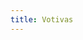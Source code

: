 ```yaml
---
title: Votivas
---
```


[](/missal/votivas/accaogracas)
[](/missal/votivas/anjos)
[](/missal/votivas/apostolos)
[](/missal/votivas/boamorte)
[](/missal/votivas/consagracaobispo)
[](/missal/votivas/contrapagaos)
[](/missal/votivas/coracaojesus)
[](/missal/votivas/coroacaopapa)
[](/missal/votivas/duranteguerra)
[](/missal/votivas/eleicaopapa)
[](/missal/votivas/enfermos)
[](/missal/votivas/espiritosanto)
[](/missal/votivas/evitarmortandade)
[](/missal/votivas/gracaespiritosanto)
[](/missal/votivas/jesuseternosacerdote)
[](/missal/votivas/jose)
[](/missal/votivas/ordenacaopadre)
[](/missal/votivas/paixao)
[](/missal/votivas/pedropaulo)
[](/missal/votivas/pelapaz)
[](/missal/votivas/peregrinosviajantes)
[](/missal/votivas/propagacaofe)
[](/missal/votivas/qualquernecessidade)
[](/missal/votivas/remissaopecados)
[](/missal/votivas/sagracaobispo)
[](/missal/votivas/santacruz)
[](/missal/votivas/santissimatrindade)
[](/missal/votivas/santissimosacramento)
[](/missal/votivas/unidadecrista)
